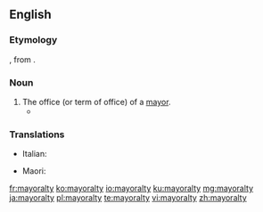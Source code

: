 ==English==

===Etymology===
{{etyl|enm|en}} {{term|mairaltee|lang=enm}}, from {{etyl|frm|en}} {{term|mairalté|lang=frm}}.

===Noun===
{{en-noun|mayoralties}}

# The office (or term of office) of a [[mayor]].
#*{{quote-news|year=2009|date=February 16|author=Simon Romero|title=Chávez Decisively Wins Bid to End Term Limits|work=New York Times|url=http://www.nytimes.com/2009/02/16/world/americas/16venez.html
|passage=The results, coming after voters had rejected a similar effort by Mr. Chávez just 15 months ago, pointed to his resilience after a decade in power, as well as to the fragmentation of his opposition, which as recently as November had won key '''mayoralties''' and governorships.}}

===Translations===
{{trans-top|the office or term of a mayor}}
* Italian: {{t|it|sindacatura|f}}
{{trans-mid}}
* Maori: {{t|mi|meatanga}}
{{trans-bottom}}

[[fr:mayoralty]]
[[ko:mayoralty]]
[[io:mayoralty]]
[[ku:mayoralty]]
[[mg:mayoralty]]
[[ja:mayoralty]]
[[pl:mayoralty]]
[[te:mayoralty]]
[[vi:mayoralty]]
[[zh:mayoralty]]